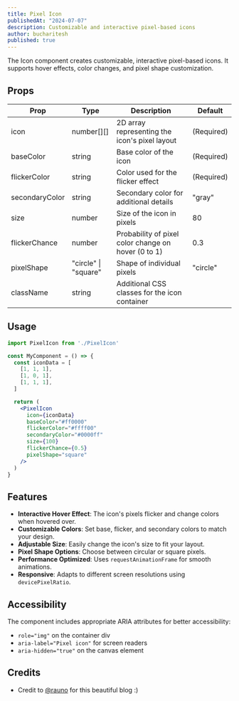 ```yaml
---
title: Pixel Icon
publishedAt: "2024-07-07"
description: Customizable and interactive pixel-based icons
author: bucharitesh
published: true
---
```


<ComponentPreview name="pixel-icon-demo" />

The Icon component creates customizable, interactive pixel-based icons. It supports hover effects, color changes, and pixel shape customization.

## Props

| Prop           | Type                    | Description                                          | Default     |
|----------------|-------------------------|------------------------------------------------------|-------------|
| icon           | number[][]              | 2D array representing the icon's pixel layout        | (Required)  |
| baseColor      | string                  | Base color of the icon                               | (Required)  |
| flickerColor   | string                  | Color used for the flicker effect                    | (Required)  |
| secondaryColor | string                  | Secondary color for additional details               | "gray"      |
| size           | number                  | Size of the icon in pixels                           | 80          |
| flickerChance  | number                  | Probability of pixel color change on hover (0 to 1)  | 0.3         |
| pixelShape     | "circle" \| "square"    | Shape of individual pixels                           | "circle"    |
| className      | string                  | Additional CSS classes for the icon container        |             |

## Usage

```jsx
import PixelIcon from './PixelIcon'

const MyComponent = () => {
  const iconData = [
    [1, 1, 1],
    [1, 0, 1],
    [1, 1, 1],
  ]

  return (
    <PixelIcon
      icon={iconData}
      baseColor="#ff0000"
      flickerColor="#ffff00"
      secondaryColor="#0000ff"
      size={100}
      flickerChance={0.5}
      pixelShape="square"
    />
  )
}
```

## Features

- **Interactive Hover Effect**: The icon's pixels flicker and change colors when hovered over.
- **Customizable Colors**: Set base, flicker, and secondary colors to match your design.
- **Adjustable Size**: Easily change the icon's size to fit your layout.
- **Pixel Shape Options**: Choose between circular or square pixels.
- **Performance Optimized**: Uses `requestAnimationFrame` for smooth animations.
- **Responsive**: Adapts to different screen resolutions using `devicePixelRatio`.

## Accessibility

The component includes appropriate ARIA attributes for better accessibility:

- `role="img"` on the container div
- `aria-label="Pixel icon"` for screen readers
- `aria-hidden="true"` on the canvas element

## Credits

- Credit to [@rauno](https://rauno.me/craft/vercel#pixelated-iconography) for this beautiful blog :)